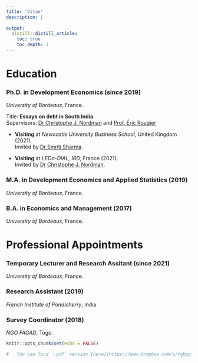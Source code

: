 ```yaml
---
title: "Vitae"
description: |
   
output:
  distill::distill_article:
    toc: true
    toc_depth: 3
---
```


# Education

### Ph.D. in Development Economics (since 2019)

*University of Bordeaux*, France.

<p> Title: **Essays on debt in South India** <br>
Supervisors: [Dr Christophe J. Nordman](https://neemsis.hypotheses.org/team/christophe-jalil-nordman) and [Prof. Éric Rougier](https://www.bse.u-bordeaux.fr/membres/eric-rougier/) </p>

- <p> **Visiting** at *Newcastle University Business School*, United Kingdom (2021). <br>
Invited by [Dr Smriti Sharma](https://sites.google.com/site/smritiecon/home). </p>

- <p> **Visiting** at *LEDa-DIAL, IRD*, France (2021). <br>
Invited by [Dr Christophe J. Nordman](https://neemsis.hypotheses.org/team/christophe-jalil-nordman). </p>



### M.A. in Development Economics and Applied Statistics (2019)

*University of Bordeaux*, France.

### B.A. in Economics and Management (2017)

*University of Bordeaux*, France.





# Professional Appointments

### Temporary Lecturer and Research Assitant (since 2021)

*University of Bordeaux*, France.

### Research Assistant (2019)

*French Institute of Pondicherry*, India.



### Survey Coordinator (2018)

*NGO FAGAD*, Togo.





```r
knitr::opts_chunk$set(echo = FALSE)

#   You can find `.pdf` version [here](https://www.dropbox.com/s/fqkpqleiufx10uz/CV_Natal.pdf?dl=0).

```

